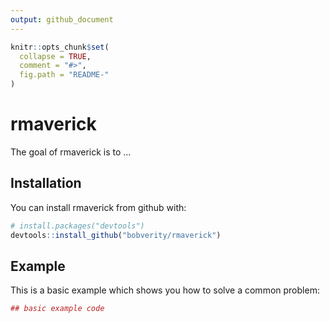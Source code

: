 ```yaml
---
output: github_document
---
```


<!-- README.md is generated from README.Rmd. Please edit that file -->

```r
knitr::opts_chunk$set(
  collapse = TRUE,
  comment = "#>",
  fig.path = "README-"
)
```

# rmaverick

The goal of rmaverick is to ...

## Installation

You can install rmaverick from github with:

```r
# install.packages("devtools")
devtools::install_github("bobverity/rmaverick")
```

## Example

This is a basic example which shows you how to solve a common problem:

```r
## basic example code
```
